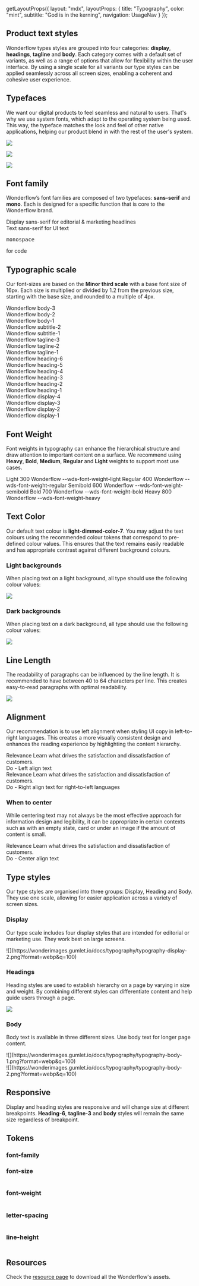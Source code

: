 
  getLayoutProps({
    layout: "mdx",
    layoutProps: {
      title: "Typography",
      color: "mint",
      subtitle: "God is in the kerning",
      navigation: UsageNav
    }
  });

## Product text styles

Wonderflow types styles are grouped into four categories: **display**, **headings**, **tagline** and **body**. Each category comes with a default set of
variants, as well as a range of options that allow for flexibility within the user interface. By using a single scale for all variants our type styles can be applied seamlessly across all screen sizes, enabling a coherent and cohesive user experience.

## Typefaces

We want our digital products to feel seamless and natural to users. That's why we use system fonts, which adapt to the operating system being used. This way, the typeface matches the look and feel of other native applications, helping our product blend in with the rest of the user's system.

![](https://figmage.com/images/npjFAs5wvEnUwoJhW9ilk.png)

![](https://figmage.com/images/FDbRo-H9dybKLspVVdUUi.png)

![](https://figmage.com/images/mrFn4W84oJ_DfHI_RXT72.png)

## Font family
Wonderflow’s font families are composed of two typefaces: **sans-serif** and **mono**. Each is designed for a specific function that is core to the Wonderflow brand.

<LiveArea hAlign="start" direction="column" rowGap={32}>
  <Stack rowGap={24}>
    <div>
    <Text variant="display-4">Display sans-serif</Text>
    <Text variant="body-3">for editorial & marketing  headlines</Text>
    </div>
    <div>
    <Text variant="heading-3">Text sans-serif </Text>
    <Text variant="body-3">for UI text</Text>
    </div>
    <div>
    <Text as="span">
      <pre>monospace</pre>
    </Text>
    <Text variant="body-3">for code</Text>
    </div>
  </Stack>
</LiveArea>

## Typographic scale

Our font-sizes are based on the **Minor third scale** with a base font size of 16px. Each size is multiplied or divided by 1.2 from the previous size, starting with the base size, and rounded to a multiple of 4px.


<LiveArea hAlign="start" direction="column" rowGap={16}>
    <div>
      <Text variant="body-3">Wonderflow</Text>
      <Text variant="body-3">body-3</Text>
    </div>
    <div>
      <Text variant="body-2">Wonderflow</Text>
      <Text variant="body-3">body-2</Text>
    </div>
    <div>
      <Text variant="body-1">Wonderflow</Text>
      <Text variant="body-3">body-1</Text>
    </div>
    <div>
      <Text variant="subtitle-2">Wonderflow</Text>
      <Text variant="body-3">subtitle-2</Text>
    </div>
    <div>
      <Text variant="subtitle-1">Wonderflow</Text>
      <Text variant="body-3">subtitle-1</Text>
    </div>
    <div>
      <Text variant="tagline-3">Wonderflow</Text>
      <Text variant="body-3">tagline-3</Text>
    </div>
    <div>
      <Text variant="tagline-2">Wonderflow</Text>
      <Text variant="body-3">tagline-2</Text>
    </div>
    <div>
      <Text variant="tagline-1">Wonderflow</Text>
      <Text variant="body-3">tagline-1</Text>
    </div>
    <div>
      <Text variant="heading-6">Wonderflow</Text>
      <Text variant="body-3">heading-6</Text>
    </div>
    <div>
      <Text variant="heading-5">Wonderflow</Text>
      <Text variant="body-3">heading-5</Text>
    </div>
    <div>
      <Text variant="heading-4">Wonderflow</Text>
      <Text variant="body-3">heading-4</Text>
    </div>
    <div>
      <Text variant="heading-3">Wonderflow</Text>
      <Text variant="body-3">heading-3</Text>
    </div>
    <div>
      <Text variant="heading-2">Wonderflow</Text>
      <Text variant="body-3">heading-2</Text>
    </div>
    <div>
      <Text variant="heading-1">Wonderflow</Text>
      <Text variant="body-3">heading-1</Text>
    </div>
    <div>
      <Text variant="display-4">Wonderflow</Text>
      <Text variant="body-3">display-4</Text>
    </div>
    <div>
      <Text variant="display-3">Wonderflow</Text>
      <Text variant="body-3">display-3</Text>
    </div>
    <div>
      <Text variant="display-2">Wonderflow</Text>
      <Text variant="body-3">display-2</Text>
    </div>
    <div>
      <Text variant="display-1">Wonderflow</Text>
      <Text variant="body-3">display-1</Text>
    </div>
</LiveArea>

## Font Weight

Font weights in typography can enhance the hierarchical structure and draw attention to important content on a surface. We recommend
using **Heavy**, **Bold**, **Medium**, **Regular** and **Light** weights to support most use cases.

<LiveArea hAlign="start" direction="column" rowGap={32}>
  <Stack rowGap={4}>
    <Grid columns="3" filling={false}>
      <Text style={{fontWeight: '300'}}>Light</Text>
      <Text style={{fontWeight: '300'}}>300</Text>
      <Text style={{fontWeight: '300'}}>Wonderflow</Text>
    </Grid>
    <Text variant="body-3">--wds-font-weight-light</Text>
  </Stack>

  <Stack rowGap={4}>
    <Grid columns="3" filling={false}>
      <Text style={{fontWeight: '400'}}>Regular</Text>
      <Text style={{fontWeight: '400'}}>400</Text>
      <Text style={{fontWeight: '400'}}>Wonderflow</Text>
    </Grid>
    <Text variant="body-3">--wds-font-weight-regular</Text>
  </Stack>

  <Stack rowGap={4}>
    <Grid columns="3" filling={false}>
      <Text style={{fontWeight: '600'}}>Semibold</Text>
      <Text style={{fontWeight: '600'}}>600</Text>
      <Text style={{fontWeight: '600'}}>Wonderflow</Text>
    </Grid>
    <Text variant="body-3">--wds-font-weight-semibold</Text>
  </Stack>

  <Stack rowGap={4}>
    <Grid columns="3" filling={false}>
      <Text style={{fontWeight: '700'}}>Bold</Text>
      <Text style={{fontWeight: '700'}}>700</Text>
      <Text style={{fontWeight: '700'}}>Wonderflow</Text>
    </Grid>
    <Text variant="body-3">--wds-font-weight-bold</Text>
  </Stack>

  <Stack rowGap={4}>
    <Grid columns="3" filling={false}>
      <Text style={{fontWeight: '800'}}>Heavy</Text>
      <Text style={{fontWeight: '800'}}>800</Text>
      <Text style={{fontWeight: '800'}}>Wonderflow</Text>
    </Grid>
    <Text variant="body-3">--wds-font-weight-heavy</Text>
  </Stack>
</LiveArea>


## Text Color

Our default text colour is **light-dimmed-color-7**. You may adjust the text colours using the recommended colour tokens that correspond to pre-defined colour values. This ensures that the text remains easily readable and has appropriate contrast against different background colours.

### Light backgrounds
When placing text on a light background, all type should use the following colour values:

![](https://figmage.com/images/xtpuowGyaKVZkjEEyg5eR.png)

### Dark backgrounds
When placing text on a dark background, all type should use the following colour values:

![](https://figmage.com/images/Jsup6oSbL3UvGiJpeZUA7.png)

## Line Length

The readability of paragraphs can be influenced by the line length. It is recommended to have between 40 to 64 characters per line. This creates easy-to-read paragraphs with optimal readability.

![](https://figmage.com/images/-MaVd5wQNsTwtjHd22udc.png)

## Alignment

Our recommendation is to use left alignment when styling UI copy in left-to-right languages. This creates a more visually consistent design and enhances the reading experience by highlighting the content hierarchy.

<Stack direction="row" columnGap={16}>
  <DosAndDonts maxWidth="50%">
  <Stack maxWidth="70%">
    <div style={{
      border: '1px solid var(--dimmed-2)',
      borderRadius: '5px',
      padding: '.5rem 1rem',
      maxHeight: '100px'
      }}>
        <Stack rowGap={8} vPadding={4} style={{minWidth: '100%'}}>
        <Text variant="subtitle-2" color="dark" textAlign="left">Relevance</Text>
        <Text variant="body-3" textAlign="left">Learn what drives the satisfaction and dissatisfaction of customers.</Text>
        </Stack>
    </div>
  </Stack>
  <Chip color="green" dimension="small" style={{maxWidth: '32px'}}>Do</Chip>
  <Text variant="body-3">- Left align text</Text>
  <Stack>
  </Stack>
</DosAndDonts>

<DosAndDonts maxWidth="50%">
  <Stack maxWidth="70%">
    <div style={{
      border: '1px solid var(--dimmed-2)',
      borderRadius: '5px',
      padding: '.5rem 1rem',
      maxHeight: '100px'
      }}>
        <Stack rowGap={8} vPadding={4} style={{minWidth: '100%'}}>
        <Text variant="subtitle-2" color="dark" textAlign="right">Relevance</Text>
        <Text variant="body-3" textAlign="right">Learn what drives the satisfaction and dissatisfaction of customers.</Text>
        </Stack>
    </div>
  </Stack>
  <Chip color="green" dimension="small" style={{maxWidth: '32px'}}>Do</Chip>
  <Text variant="body-3">- Right align text for right-to-left languages</Text>
  <Stack>
  </Stack>
</DosAndDonts>
</Stack>

### When to center

While centering text may not always be the most effective approach for information design and legibility, it can be appropriate in certain contexts such as with an empty state, card or under an image if the amount of content is small.


<DosAndDonts maxWidth="50%">
  <Stack maxWidth="70%">
    <div style={{
      border: '1px solid var(--dimmed-2)',
      borderRadius: '5px',
      padding: '.5rem 1rem',
      maxHeight: '100px'
      }}>
        <Stack rowGap={8} vPadding={4} style={{minWidth: '100%'}}>
        <Text variant="subtitle-2" color="dark" textAlign="center">Relevance</Text>
        <Text variant="body-3" textAlign="center">Learn what drives the satisfaction and dissatisfaction of customers.</Text>
        </Stack>
    </div>
  </Stack>
  <Chip color="green" dimension="small" style={{maxWidth: '32px'}}>Do</Chip>
  <Text variant="body-3">- Center align text</Text>
  <Stack>
  </Stack>
</DosAndDonts>


## Type styles

Our type styles are organised into three groups: Display, Heading and Body. They use one scale, allowing for easier application across a variety of screen sizes.

### Display

Our type scale includes four display styles that are intended for editorial or marketing use. They work best on large screens.

<div style={{maxWidth: '50%'}}>
![](https://wonderimages.gumlet.io/docs/typography/typography-display-2.png?format=webp&q=100)
</div>

### Headings

Heading styles are used to establish hierarchy on a page by varying in size and weight. By combining different styles can differentiate content and help guide users through a page.

![](https://wonderimages.gumlet.io/docs/typography/typography-heading.png?format=webp&q=100)

### Body

Body text is available in three different sizes. Use body text for longer page content.

<div style={{display: 'flex', flexDirection: 'row', gap: '8px'}}>
  <div style={{maxWidth: '50%'}}>
    ![](https://wonderimages.gumlet.io/docs/typography/typography-body-1.png?format=webp&q=100)
  </div>
  <div style={{maxWidth: '50%'}}>
    ![](https://wonderimages.gumlet.io/docs/typography/typography-body-2.png?format=webp&q=100)
  </div>
</div>

## Responsive

Display and heading styles are responsive and will change size at different breakpoints. **Heading-6**, **tagline-3** and **body** styles will remain the same size regardless of breakpoint.

## Tokens

### font-family

<Table
  columns={[
    {
      Header: 'Token',
      accessor: 'token',
      isCollapsed: true,
      align: 'center'
    },
    {
      Header: 'CSS Property',
      accessor: 'property',
      isCollapsed: true,
      align: 'center'
    },
    {
      Header: 'Value',
      accessor: 'value',
      isCollapsed: true,
      align: 'center'
    }
  ]}
  data={[
    {
      token: '--wds-font-family-sans',
      property: 'font-family',
      value: 'system-ui, sans-serif'
    },
    {
      token: '--wds-font-family-mono',
      property: 'font-family',
      value: 'monospace'
    }
  ]}
/>

### font-size

<Table
  columns={[
    {
      Header: 'Token',
      accessor: 'token',
      isCollapsed: true,
      align: 'center'
    },
    {
      Header: 'CSS Property',
      accessor: 'property',
      isCollapsed: true,
      align: 'center'
    },
    {
      Header: 'Value',
      accessor: 'value',
      isCollapsed: true,
      align: 'center'
    }
  ]}
  data={[
    {
      token: '--wds-font-size-12',
      property: 'font-size',
      value: '12px/0.75rem'
    },
    {
      token: '--wds-font-size-14',
      property: 'font-size',
      value: '14px/0.875rem'
    },
    {
      token: '--wds-font-size-16',
      property: 'font-size',
      value: '16px/1rem'
    },
    {
      token: '--wds-font-size-20',
      property: 'font-size',
      value: '20px/1.25rem'
    },
    {
      token: '--wds-font-size-24',
      property: 'font-size',
      value: '24px/1.5rem'
    },
    {
      token: '--wds-font-size-28',
      property: 'font-size',
      value: '28px/1.75rem'
    },
    {
      token: '--wds-font-size-32',
      property: 'font-size',
      value: '32px/2rem'
    },
    {
      token: '--wds-font-size-40',
      property: 'font-size',
      value: '40px/2.5rem'
    },
    {
      token: '--wds-font-size-48',
      property: 'font-size',
      value: '48px/3rem'
    },
    {
      token: '--wds-font-size-56',
      property: 'font-size',
      value: '56px/3.5rem'
    },
    {
      token: '--wds-font-size-68',
      property: 'font-size',
      value: '68px/4rem'
    },
    {
      token: '--wds-font-size-80',
      property: 'font-size',
      value: '80px/5rem'
    },
    {
      token: '--wds-font-size-96',
      property: 'font-size',
      value: '96px/6rem'
    },
  ]}
/>

### font-weight

<Table
  columns={[
    {
      Header: 'Token',
      accessor: 'token',
      isCollapsed: true,
      align: 'center'
    },
    {
      Header: 'CSS Property',
      accessor: 'property',
      isCollapsed: true,
      align: 'center'
    },
    {
      Header: 'Value',
      accessor: 'value',
      isCollapsed: true,
      align: 'center'
    }
  ]}
  data={[
    {
      token: '--wds-font-weight-heavy',
      property: 'font-weight',
      value: '800'
    },
    {
      token: '--wds-font-weight-bold',
      property: 'font-weight',
      value: '700'
    },
    {
      token: '--wds-font-weight-semibold',
      property: 'font-weight',
      value: '600'
    },
    {
      token: '--wds-font-weight-regular',
      property: 'font-weight',
      value: '400'
    },
    {
      token: '--wds-font-weight-light',
      property: 'font-weight',
      value: '300'
    },
  ]}
/>

### letter-spacing

<Table
  columns={[
    {
      Header: 'Token',
      accessor: 'token',
      isCollapsed: true,
      align: 'center'
    },
    {
      Header: 'CSS Property',
      accessor: 'property',
      isCollapsed: true,
      align: 'center'
    },
    {
      Header: 'Value',
      accessor: 'value',
      isCollapsed: true,
      align: 'center'
    }
  ]}
  data={[
    {
      token: '--wds-letter-spacing-0',
      property: 'letter-spacing',
      value: '0'
    },
    {
      token: '--wds-letter-spacing-16',
      property: 'letter-spacing',
      value: '0.01rem'
    },
    {
      token: '--wds-letter-spacing-24',
      property: 'letter-spacing',
      value: '0.015rem'
    },
    {
      token: '--wds-letter-spacing-32',
      property: 'letter-spacing',
      value: '0.02rem'
    },
  ]}
/>

### line-height

<Table
  columns={[
    {
      Header: 'Token',
      accessor: 'token',
      isCollapsed: true,
      align: 'center'
    },
    {
      Header: 'CSS Property',
      accessor: 'property',
      isCollapsed: true,
      align: 'center'
    },
    {
      Header: 'Value',
      accessor: 'value',
      isCollapsed: true,
      align: 'center'
    }
  ]}
  data={[
    {
      token: '--wds-line-height-16',
      property: 'line-height',
      value: '16px/1rem'
    },
    {
      token: '--wds-line-height-20',
      property: 'line-height',
      value: '20px/1.25rem'
    },
    {
      token: '--wds-line-height-24',
      property: 'line-height',
      value: '24px/1.5rem'
    },
    {
      token: '--wds-line-height-28',
      property: 'line-height',
      value: '28px/1.75rem'
    },
    {
      token: '--wds-line-height-32',
      property: 'line-height',
      value: '32px/2rem'
    },
    {
      token: '--wds-line-height-36',
      property: 'line-height',
      value: '36px/2.25rem'
    },
    {
      token: '--wds-line-height-40',
      property: 'line-height',
      value: '40px/2.5rem'
    },
    {
      token: '--wds-line-height-48',
      property: 'line-height',
      value: '48px/3rem'
    },
    {
      token: '--wds-line-height-56',
      property: 'line-height',
      value: '56px/3.5rem'
    },
    {
      token: '--wds-line-height-64',
      property: 'line-height',
      value: '64px/4rem'
    },
    {
      token: '--wds-line-height-80',
      property: 'line-height',
      value: '80px/5rem'
    },
    {
      token: '--wds-line-height-96',
      property: 'line-height',
      value: '96px/6rem'
    },
    {
      token: '--wds-line-height-108',
      property: 'line-height',
      value: '108px/6.75rem'
    },
  ]}
/>





## Resources

Check the [resource page][resources] to download all the Wonderflow's assets.


[resources]: /get-started/resources
